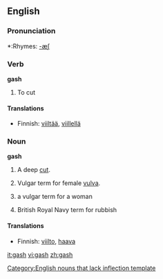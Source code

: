 ==English==

===Pronunciation===
*:Rhymes: [[Rhymes:English:-æʃ|-æʃ]]

===Verb===
'''gash'''
#To cut

====Translations====
*Finnish: [[viiltää]], [[viillellä]]

===Noun===
'''gash'''
#A deep [[cut]].
# {{slang}} Vulgar term for female [[vulva]].
# {{slang}} a vulgar term for a woman
# {{slang}} British Royal Navy term for rubbish

====Translations====
*Finnish: [[viilto]], [[haava]]

[[Category:English nouns that lack inflection template]]

[[it:gash]]
[[vi:gash]]
[[zh:gash]]